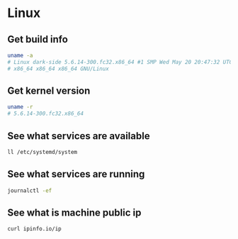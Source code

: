 # Linux

## Get build info

```bash
uname -a
# Linux dark-side 5.6.14-300.fc32.x86_64 #1 SMP Wed May 20 20:47:32 UTC 2020
# x86_64 x86_64 x86_64 GNU/Linux
```

## Get kernel version

```bash
uname -r
# 5.6.14-300.fc32.x86_64
```

## See what services are available

```bash
ll /etc/systemd/system
```

## See what services are running

```bash
journalctl -ef
```

## See what is machine public ip

```bash
curl ipinfo.io/ip
```
